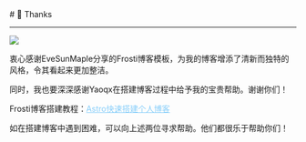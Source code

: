 
<BaseLayout title="感谢">
  <BaseCard title="Thanks">
# 🙏 Thanks

---

![](https://pic.imgdb.cn/item/66ceb657d9c307b7e93aba1c.jpg)

衷心感谢EveSunMaple分享的<a href="https://github.com/EveSunMaple/Frosti" style="text-decoration: none;">Frosti</a>博客模板，为我的博客增添了清新而独特的风格，令其看起来更加整洁。

同时，我也要深深感谢Yaoqx在搭建博客过程中给予我的宝贵帮助。谢谢你们！

<div class="alert"> Frosti博客搭建教程：<a href="https://yinph.netlify.app/blog/astro%E6%90%AD%E5%BB%BA%E4%B8%AA%E4%BA%BA%E5%8D%9A%E5%AE%A2/" style="color: #87CEFA;">Astro快速搭建个人博客</a> </div>

如在搭建博客中遇到困难，可以向上述两位寻求帮助。他们都很乐于帮助你们！

<div class="grid grid-cols-2 gap-4">
  <LinkCard
    title="EveSunMaple"
    desc="一位“普通”的高中学生"
    url="https://www.saroprock.com/"
    img="https://pic.imgdb.cn/item/66cec70fd9c307b7e94f335c.jpg"
  />
  <LinkCard
    title="Yaoqx"
    desc="一名喜欢躺平的初中生"
    url="https://yaoqx.netlify.app/"
    img="https://pic.imgdb.cn/item/66cec6dfd9c307b7e94f0dfe.jpg"
  />
</div>
  </BaseCard>
</BaseLayout>
